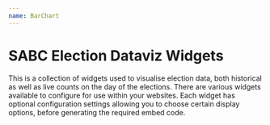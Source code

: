 ```yaml
---
name: BarChart
---
```



# SABC Election Dataviz Widgets

This is a collection of widgets used to visualise election data, both historical as well as live counts on the day of the elections. There are various widgets available to configure for use within your websites. Each widget has optional configuration settings allowing you to choose certain display options, before generating the required embed code.
